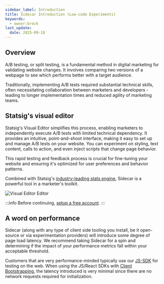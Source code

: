 ```yaml
---
sidebar_label: Introduction
title: Sidecar Introduction (Low-code Experiments)
keywords:
  - owner:brock
last_update:
  date: 2025-09-18
---
```


## Overview

A/B testing, or split testing, is a fundamental method in digital marketing for validating website changes. It involves comparing two versions of a webpage to see which performs better with a target audience. 

Traditionally, implementing A/B tests required substantial technical skills, often necessitating collaboration between marketers and developers - leading to longer implementation times and reduced agility of marketing teams.

## Statsig's visual editor

Statsig's Visual Editor simplifies this process, enabling marketers to independently execute A/B tests with limited technical dependency. It provides an intuitive, point-and-shoot interface, making it easy to set up and manage A/B tests on your website. You can experiment on styling, text content, calls to action, and even inject scripts that change page behavior.

This rapid testing and feedback process is crucial for fine-tuning your website and ensuring it's optimized for user preferences and behavior patterns.

Combined with Statsig's [industry-leading stats engine](/experiments-plus), Sidecar is a powerful tool in a marketer's toolkit.

![Visual Editor Editor](/img/sidecarv3editor.png)

:::info Before continuing, [setup a free account](https://statsig.com/signup).
:::

## A word on performance

Sidecar (along with any type of client side tooling you install, be it open-source or via experimentation providers) will introduce some degree of page load latency. We recommend taking Sidecar for a spin and determining if the impact of your performance metrics fall within your acceptable threshold.

Customers that are very performance-minded typically use our [JS-SDK](/client/javascript-sdk) for testing on the web. When using the JS/React SDKs with [Client Bootstrapping](/client/javascript-sdk/init-strategies/#2-bootstrap-initialization), the latency introduced is very minimal since there are no network requests required for initialization.
